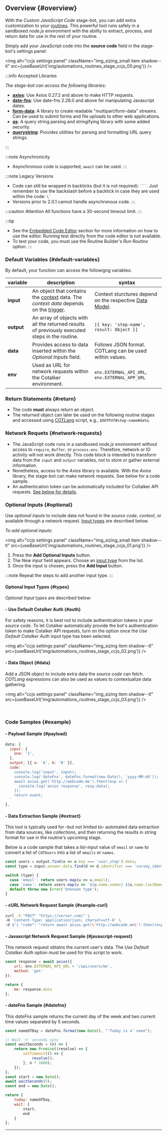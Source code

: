 
## Overview {#overview}

With the _Custom JavaScript Code_ stage-bot, you can add extra customization to your [routines](/docs/documentation/automation/admin_routine). This powerful tool runs safely in a sandboxed _node.js_ environment with the ability to extract, process, and return data for use in the rest of your routine. 

Simply add your JavaScript code into the **source code** field in the stage-bot's settings panel:

<img alt="ccjs settings panel" className="img_sizing_small item shadow--tl" src={useBaseUrl('img/automations_routines_stage_ccjs_00.png')} />
<br/>

:::info Accepted Libraries

_The stage-bot can access the following libraries:_
- [**axios**](https://axios-http.com/): Use Axios 0.27.2 and above to make HTTP requests.
- [**date-fns**](https://date-fns.org/): Use date-fns 2.28.0 and above for manipulating Javascript dates.
- [**form-data**](https://www.npmjs.com/package/form-data): A library to create readable "multipart/form-data" streams. Can be used to submit forms and file uploads to other web applications.
- [**qs**](https://www.npmjs.com/package/qs): A query string parsing and stringifying library with some added security.
- [**querystring**](https://nodejs.org/api/querystring.html): Provides utilities for parsing and formatting URL query strings.

:::

:::note Asynchronicity
- Asynchronous code is supported, `await` can be used.
:::

:::note Legacy Versions
- Code can still be wrapped in backticks (but it is not required): ` ``` `. Just remember to use the backslash before a backtick in case they are used within the code: ``` \` ```
- Versions prior to 2.0.1 cannot handle asynchronous code.
:::

:::caution Attention
All functions have a 30-second timeout limit.
:::

:::tip
- See the [Embedded Code Editor](/docs/documentation/automation/code_editor) section for more information on how to use the editor. Running test directly from the code editor is not available.
- To test your code, you must use the Routine Builder's _Run Routine_ option.
:::

### Default Variables {#default-variables}
By default, your function can access the followigng variables:

variable | description | syntax
--- | --- | ---
**input** | An object that contains the [context](/docs/documentation/automation/cotlang/triggers_and_contexts) data. The _context data_ depends on the [trigger](/docs/documentation/automation/cotlang/triggers_and_contexts). | Context sturctures depend on the respective [Data Model](/docs/documentation/models/overview_model).
**output** | An array of objects with all the returned results of previously executed steps in the routine. | `[{ key: 'step-name', result: Object }]`
**data** | Provides access to data inserted within the _Optional Inputs_ field. | Follows JSON format. COTLang can be used within values.
**env** | Used as URL for network requests within the Cotalker environment. | `env.EXTERNAL_API_URL`, `env.EXTERNAL_APP_URL`

### Return Statements {#return}
- The code **must** always return an object. 
- The returned object can later be used on the following routine stages and accessed using [COTLang](/docs/documentation/automation/cotlang/admin_cotlang) script, e.g., `$OUTPUT#step-name#data`.

### Network Requets {#network-requests}
- The JavaScript code runs in a sandboxed _node.js_ environment without access to `require`, `Buffer`, or `process.env`. Therefore, network or IO activity will not work directly. This code block is intended to transform data from the `input` and `output` variables, not to store or gather external information.
- Nonetheless, access to the _Axios_ library is available. With the _Axios_ library, the stage-bot can make network requests. See below for a code sample.
- An authentication token can be automatically included for Coltalker API requests. [See below for details](#auth).

### Optional Inputs {#optional}
Use _optional inputs_ to include data not found in the _source code_, _context_, or available through a network request. [Input types](#types) are described below.

_To add optional inputs:_

<img alt="ccjs settings panel" className="img_sizing_small item shadow--tl" src={useBaseUrl('img/automations_routines_stage_ccjs_01.png')} />
<br/>

<div className="margin margin-left--lg">

1. Press the **Add Optional Inputs** button.
2. The _New input_ field appears. Choose an [input type](#types) from the list.
3. Once the input is chosen, press the **Add Input** button.

:::note
Repeat the steps to add another input type.
:::

<div className="alert alert--secondary">

#### <span className="hero__subtitle">Optional Input Types</span> {#types}

_Optional Input types_ are described below:

#### - Use Default Cotalker Auth {#auth}
For safety reasons, it is best not to include authentication tokens in your _source code_. To let Cotalker automatically provide the bot's authentication token to make Cotalker API requests, turn on the option once the _Use Default Cotalker Auth_ input type has been selected.

<img alt="ccjs settings panel" className="img_sizing item shadow--tl" src={useBaseUrl('img/automations_routines_stage_ccjs_02.png')} />
<br/>

#### - Data Object {#data}
Add a JSON object to include extra data the _source code_ can fetch. _COTLang_ expressions can also be used as values to contextualize data gathering.

<img alt="ccjs settings panel" className="img_sizing item shadow--tl" src={useBaseUrl('img/automations_routines_stage_ccjs_03.png')} />
<br/>

</div>
<br/>

</div>

### Code Samples {#example}

#### - Payload Sample {#payload}
```javascript
data: {
  input: {
    one: '1',
  },
  output: [{ a: 'A', b: 'B' }],
  code: `
    console.log('input', input);
    console.log('dateFns', dateFns.format(new Date(), 'yyyy-MM-dd'));
    await axios.get('http://webcode.me').then(resp => {
      console.log('axios response', resp.data);
    });
    return event;
  `
},
```

#### - Data Extraction Sample {#extract}
This tool is typically used for –but not limited to– automated data extraction from data sources, like _collections_, and then returning the results in string format for use in the routine's upcoming stage.

Below is a code sample that takes a _list-input_ value of `email` or `name` to convert a list of `COTUsers` into a list of `emails` or `names`.

```javascript
const users = output.find(o => o.key === 'user_step').data;
const type = input.answer.data.find(d => d.identifier === 'survey_identifier').result;

switch (type) {
  case 'email': return users.map(u => u.email);
  case 'name': return users.map(u => `${u.name.names} ${u.name.lastName || ''}`);
  default throw new Error('Unknown type');
}
```

#### - cURL Network Request Sample {#sample-curl}
```bash
curl -X "POST" "https://server.com/" \
-H 'Content-Type: application/json; charset=utf-8' \
-d $'{ "code": "return await axios.get(\'http://webcode.me\').then(resp => { return resp.data;});"}'
```

#### - Javascript Network Request Sample {#javascript-request}
This network request obtains the current user's data. The _Use Default Cotalker Auth_ option must be used for this script to work.
```javascript
const response = await axios({
    url: env.EXTERNAL_API_URL + '/api/users/me',
    method: 'get'
});

return {
    me: response.data
};
```

#### - dateFns Sample {#datefns}
This _dateFns_ sample returns the current day of the week and two current time values separated by 5 seconds. 
```javascript
const nameOfDay = dateFns.format(new Date(), "'Today is a' eeee");

// Wait 'n' seconds sync
const waitSeconds = (n) => {
    return new Promise((resolve) => {
        setTimeout(() => {
            resolve();
        }, n * 1000);
    });
};
const start = new Date();
await waitSeconds(5);
const end = new Date();

return {
    today: nameOfDay,
    wait: {
        start,
        end
    }
};
```


-----------